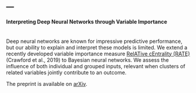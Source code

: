 ---
---

<link rel="stylesheet" href="styles.css" type="text/css">

#### Interpreting Deep Neural Networks through Variable Importance
</br>
Deep neural networks are known for impressive predictive performance, but our ability to explain and interpret these models is limited. We extend a recently developed variable importance measure [RelATive cEntrality (RATE)](https://www.semanticscholar.org/paper/Variable-Prioritization-in-Nonlinear-Black-Box-A-Crawford-Flaxman/ba5ddc0ac2f4fe72d5255e493b2cf02bea01025f) (Crawford et al., 2019) to Bayesian neural networks. We assess the influence of both individual and grouped inputs, relevant when clusters of related variables jointly contribute to an outcome.

The preprint is available on [arXiv](https://arxiv.org/abs/1901.09839).
